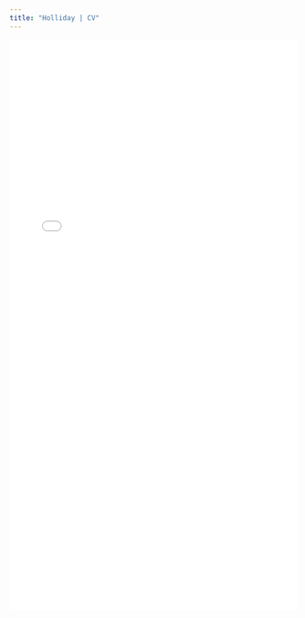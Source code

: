```yaml
---
title: "Holliday | CV"
---
```


<style>
  .title{
    display: none;
  }
</style>

<link rel="stylesheet" href="styles.css" type="text/css">

<object data="pdfs/Holliday_CV_web_v02062024.pdf" type="application/pdf" width="100%" height="1000">
<embed src="pdfs/Holliday_CV_web_v02062024.pdf" type="application/pdf" width="100%" height="1000"/>
</object>